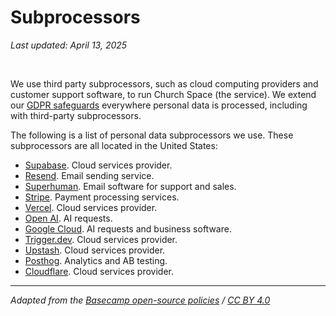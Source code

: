 # Subprocessors

_Last updated: April 13, 2025_

<br />

We use third party subprocessors, such as cloud computing providers and customer support software, to run Church Space (the service). We extend our [GDPR safeguards](https://churchspace.co/policies/privacy) everywhere personal data is processed, including with third-party subprocessors.

The following is a list of personal data subprocessors we use. These subprocessors are all located in the United States:

- [Supabase](https://supabase.com/legal/dpa). Cloud services provider.
- [Resend](https://resend.com/legal/dpa). Email sending service.
- [Superhuman](https://superhuman.com/dpa). Email software for support and sales.
- [Stripe](https://stripe.com/legal/dpa). Payment processing services.
- [Vercel](https://vercel.com/legal/dpa). Cloud services provider.
- [Open AI](https://openai.com/policies/data-processing-addendum/). AI requests.
- [Google Cloud](https://cloud.google.com/terms/data-processing-addendum). AI requests and business software.
- [Trigger.dev](https://trigger.dev/legal). Cloud services provider.
- [Upstash](https://upstash.com/static/trust/dpa.pdf). Cloud services provider.
- [Posthog](https://drive.google.com/file/d/170aqrht4wJtBzS5EsHWi78Bm-iYFyjDl/view?usp=sharing). Analytics and AB testing.
- [Cloudflare](https://www.cloudflare.com/gdpr/introduction/). Cloud services provider.

---

_Adapted from the [Basecamp open-source policies](https://github.com/basecamp/policies) / [CC BY 4.0](https://creativecommons.org/licenses/by/4.0/)_
